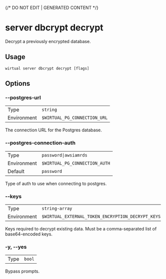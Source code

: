 {/* DO NOT EDIT | GENERATED CONTENT */}

# server dbcrypt decrypt

Decrypt a previously encrypted database.

## Usage

```console
wirtual server dbcrypt decrypt [flags]
```

## Options

### --postgres-url

|             |                                       |
| ----------- | ------------------------------------- |
| Type        | <code>string</code>                   |
| Environment | <code>$WIRTUAL_PG_CONNECTION_URL</code> |

The connection URL for the Postgres database.

### --postgres-connection-auth

|             |                                        |
| ----------- | -------------------------------------- |
| Type        | <code>password\|awsiamrds</code>       |
| Environment | <code>$WIRTUAL_PG_CONNECTION_AUTH</code> |
| Default     | <code>password</code>                  |

Type of auth to use when connecting to postgres.

### --keys

|             |                                                            |
| ----------- | ---------------------------------------------------------- |
| Type        | <code>string-array</code>                                  |
| Environment | <code>$WIRTUAL_EXTERNAL_TOKEN_ENCRYPTION_DECRYPT_KEYS</code> |

Keys required to decrypt existing data. Must be a comma-separated list of base64-encoded keys.

### -y, --yes

|      |                   |
| ---- | ----------------- |
| Type | <code>bool</code> |

Bypass prompts.
